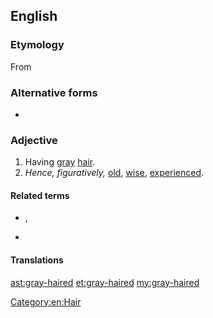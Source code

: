 {{also|grayhaired}}
==English==

===Etymology===
From {{compound|gray|haired|lang=en}}

===Alternative forms===
* {{l|en|grey-haired}}

===Adjective===
{{en-adj|-}}

# Having [[gray]] [[hair]].
# ''Hence, figuratively,'' [[old]], [[wise]], [[experienced]].

====Related terms====
* {{l|en|silver-haired}}, {{l|en|silvery-haired}}
* {{l|en|white-haired}}

====Translations====
{{trans-see|gray-haired|grey-haired}}

[[Category:en:Hair]]

[[ast:gray-haired]]
[[et:gray-haired]]
[[my:gray-haired]]